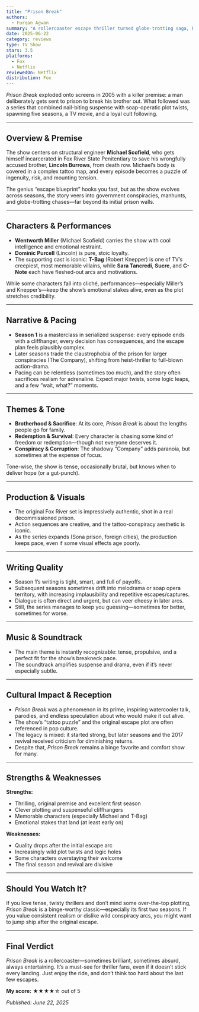 ```yaml
---
title: "Prison Break"
authors:
  - Furqan Agwan
summary: "A rollercoaster escape thriller turned globe-trotting saga, Prison Break offers sharp suspense and wild plot turns—though only its early seasons live up to the promise."
date: 2025-06-22
category: reviews
type: TV Show
stars: 3.5
platforms:
  - Fox
  - Netflix
reviewedOn: Netflix
distribution: Fox
---
```


_Prison Break_ exploded onto screens in 2005 with a killer premise: a man deliberately gets sent to prison to break his brother out. What followed was a series that combined nail-biting suspense with soap-operatic plot twists, spawning five seasons, a TV movie, and a loyal cult following.

---

## Overview & Premise

The show centers on structural engineer **Michael Scofield**, who gets himself incarcerated in Fox River State Penitentiary to save his wrongfully accused brother, **Lincoln Burrows**, from death row. Michael’s body is covered in a complex tattoo map, and every episode becomes a puzzle of ingenuity, risk, and mounting tension.

The genius “escape blueprint” hooks you fast, but as the show evolves across seasons, the story veers into government conspiracies, manhunts, and globe-trotting chases—far beyond its initial prison walls.

---

## Characters & Performances

- **Wentworth Miller** (Michael Scofield) carries the show with cool intelligence and emotional restraint.
- **Dominic Purcell** (Lincoln) is pure, stoic loyalty.
- The supporting cast is iconic: **T-Bag** (Robert Knepper) is one of TV’s creepiest, most memorable villains, while **Sara Tancredi**, **Sucre**, and **C-Note** each have fleshed-out arcs and motivations.

While some characters fall into cliché, performances—especially Miller’s and Knepper’s—keep the show’s emotional stakes alive, even as the plot stretches credibility.

---

## Narrative & Pacing

- **Season 1** is a masterclass in serialized suspense: every episode ends with a cliffhanger, every decision has consequences, and the escape plan feels plausibly complex.
- Later seasons trade the claustrophobia of the prison for larger conspiracies (The Company), shifting from heist-thriller to full-blown action-drama.
- Pacing can be relentless (sometimes too much), and the story often sacrifices realism for adrenaline. Expect major twists, some logic leaps, and a few “wait, what?” moments.

---

## Themes & Tone

- **Brotherhood & Sacrifice**: At its core, _Prison Break_ is about the lengths people go for family.
- **Redemption & Survival**: Every character is chasing some kind of freedom or redemption—though not everyone deserves it.
- **Conspiracy & Corruption**: The shadowy “Company” adds paranoia, but sometimes at the expense of focus.

Tone-wise, the show is tense, occasionally brutal, but knows when to deliver hope (or a gut-punch).

---

## Production & Visuals

- The original Fox River set is impressively authentic, shot in a real decommissioned prison.
- Action sequences are creative, and the tattoo-conspiracy aesthetic is iconic.
- As the series expands (Sona prison, foreign cities), the production keeps pace, even if some visual effects age poorly.

---

## Writing Quality

- Season 1’s writing is tight, smart, and full of payoffs.
- Subsequent seasons sometimes drift into melodrama or soap opera territory, with increasing implausibility and repetitive escapes/captures.
- Dialogue is often direct and urgent, but can veer cheesy in later arcs.
- Still, the series manages to keep you guessing—sometimes for better, sometimes for worse.

---

## Music & Soundtrack

- The main theme is instantly recognizable: tense, propulsive, and a perfect fit for the show’s breakneck pace.
- The soundtrack amplifies suspense and drama, even if it’s never especially subtle.

---

## Cultural Impact & Reception

- _Prison Break_ was a phenomenon in its prime, inspiring watercooler talk, parodies, and endless speculation about who would make it out alive.
- The show’s “tattoo puzzle” and the original escape plot are often referenced in pop culture.
- The legacy is mixed: it started strong, but later seasons and the 2017 revival received criticism for diminishing returns.
- Despite that, _Prison Break_ remains a binge favorite and comfort show for many.

---

## Strengths & Weaknesses

**Strengths:**
- Thrilling, original premise and excellent first season
- Clever plotting and suspenseful cliffhangers
- Memorable characters (especially Michael and T-Bag)
- Emotional stakes that land (at least early on)

**Weaknesses:**
- Quality drops after the initial escape arc
- Increasingly wild plot twists and logic holes
- Some characters overstaying their welcome
- The final season and revival are divisive

---

## Should You Watch It?

If you love tense, twisty thrillers and don’t mind some over-the-top plotting, _Prison Break_ is a binge-worthy classic—especially its first two seasons. If you value consistent realism or dislike wild conspiracy arcs, you might want to jump ship after the original escape.

---

## Final Verdict

_Prison Break_ is a rollercoaster—sometimes brilliant, sometimes absurd, always entertaining. It’s a must-see for thriller fans, even if it doesn’t stick every landing. Just enjoy the ride, and don’t think too hard about the last few escapes.

**My score:** ★★★★☆ out of 5

_Published: June 22, 2025_
